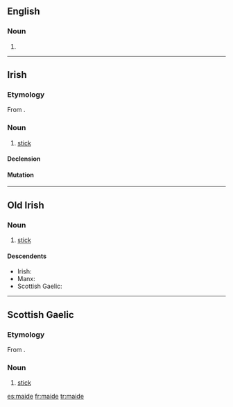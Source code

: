 ==English==

===Noun===
{{en-noun}}

# {{obsolete spelling of|maid}}

----

==Irish==

===Etymology===
From {{etyl|sga|ga}} {{term|maide|lang=sga}}.

===Noun===
{{infl|ga|noun|g=m}}

# [[stick]]

====Declension====
{{ga-noun-m4|m|aide|aidí}}

====Mutation====
{{ga mut cons|m|aide}}

----

==Old Irish==

===Noun===
{{infl|sga|noun}}

# [[stick]]

====Descendents====
* Irish: {{l|ga|maide}}
* Manx: {{l|gv|maidjey}}
* Scottish Gaelic: {{l|gd|maide}}

----

==Scottish Gaelic==

===Etymology===
From {{etyl|sga|gd}} {{term|maide|lang=sga}}.

===Noun===
{{infl|gd|noun|g=m}}

# [[stick]]

[[es:maide]]
[[fr:maide]]
[[tr:maide]]